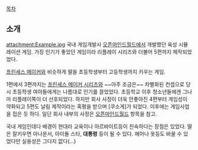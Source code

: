 [[목차]]

== 소개 ==

attachment:Example.jpg
국내 게임개발사 [[오픈마인드월드]]에서 개발했던 육성 시뮬레이션 게임. 가장 인기가 좋았던 게임이라 리플레이 시리즈와 더불어 5편까지 제작되었었다.

[[프린세스 메이커]]와 비슷하게 딸을 초등학생부터 고등학생까지 키우는 게임.

1편에서 3편까지는 [[프린세스 메이커 시리즈]]와 ~~아주 조금은~~ 차별화된 컨셉으로 당시 초등학생 여아들에게는 나름대로 인기를 끌었었다. 초등학교 이후 청소년들에겐 그나마 리플레이쪽이 더 선호되었다. 하지만 회사 사정이 더욱 안좋아진 4편부터 게임성이 약화되고 5편도 날림 제작이라는 혹평을 받으며 [쿠소게]가 되었다. 이후에는 게임사업을 접은 듯 하다. 일단 회사 내부의 사정은 [[오픈마인드월드]] 항목을 참고.

국내 게임인데다 배경이 현대라 교육이나 아르바이트등이 친숙하다는 장점은 있었다.
딸은 잘키우면 아나운서, 아이돌 스타, '''대통령''' 등이 될 수 있다. 헤어나 옷등도 바꿀 수 있었다만 실용성은 그다지 없다(...)


